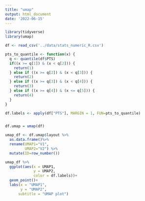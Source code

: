 ```yaml
---
title: "umap"
output: html_document
date: '2022-06-15'
---
```


```r
library(tidyverse)
library(umap)
```

```r
df <- read_csv('../data/stats_numeric_R.csv')
```

```r

pts_to_quantile <- function(x) {
  q <- quantile(df$PTS)
  if((x >= q[1]) & (x < q[2])) {
    return(1)
  } else if ((x >= q[2]) & (x < q[3])) {
    return(2)
  } else if ((x >= q[3]) & (x < q[4])) {
    return(3)
  } else if ((x >= q[4]) & (x <= q[5])) {
    return(4)
  }
}

df.labels <- apply(df["PTS"], MARGIN = 1, FUN=pts_to_quantile)

```

```r

```


```r
df.umap = umap(df)

umap_df <- df.umap$layout %>%
  as.data.frame()%>%
  rename(UMAP1="V1",
         UMAP2="V2") %>%
  mutate(ID=row_number())

umap_df %>%
  ggplot(aes(x = UMAP1, 
             y = UMAP2, 
             color = df.labels))+
  geom_point()+
  labs(x = "UMAP1",
       y = "UMAP2",
      subtitle = "UMAP plot")
```

